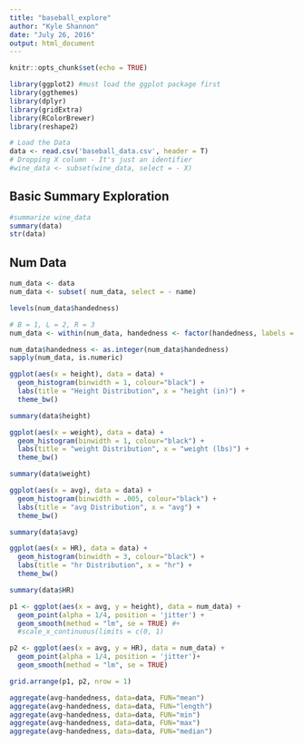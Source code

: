```yaml
---
title: "baseball_explore"
author: "Kyle Shannon"
date: "July 26, 2016"
output: html_document
---
```



```r
knitr::opts_chunk$set(echo = TRUE)
```

```r
library(ggplot2) #must load the ggplot package first
library(ggthemes)
library(dplyr)
library(gridExtra)
library(RColorBrewer)
library(reshape2)
```

```r
# Load the Data
data <- read.csv('baseball_data.csv', header = T)
# Dropping X column - It's just an identifier
#wine_data <- subset(wine_data, select = - X)
```

## Basic Summary Exploration
```r
#summarize wine_data
summary(data)
str(data)
```

## Num Data
```r
num_data <- data
num_data <- subset( num_data, select = - name)

levels(num_data$handedness)

# B = 1, L = 2, R = 3
num_data <- within(num_data, handedness <- factor(handedness, labels = c(0, 1, 2)))

num_data$handedness <- as.integer(num_data$handedness)
sapply(num_data, is.numeric)
```



```r
ggplot(aes(x = height), data = data) +
  geom_histogram(binwidth = 1, colour="black") +
  labs(title = "Height Distribution", x = "height (in)") +
  theme_bw()

summary(data$height)

```


```r
ggplot(aes(x = weight), data = data) +
  geom_histogram(binwidth = 1, colour="black") +
  labs(title = "weight Distribution", x = "weight (lbs)") +
  theme_bw()

summary(data$weight)

```

```r
ggplot(aes(x = avg), data = data) +
  geom_histogram(binwidth = .005, colour="black") +
  labs(title = "avg Distribution", x = "avg") +
  theme_bw()

summary(data$avg)

```

```r
ggplot(aes(x = HR), data = data) +
  geom_histogram(binwidth = 3, colour="black") +
  labs(title = "hr Distribution", x = "hr") +
  theme_bw()

summary(data$HR)
```




```r


p1 <- ggplot(aes(x = avg, y = height), data = num_data) +
  geom_point(alpha = 1/4, position = 'jitter') + 
  geom_smooth(method = "lm", se = TRUE) #+
  #scale_x_continuous(limits = c(0, 1)

p2 <- ggplot(aes(x = avg, y = HR), data = num_data) +
  geom_point(alpha = 1/4, position = 'jitter')+ 
  geom_smooth(method = "lm", se = TRUE)

grid.arrange(p1, p2, nrow = 1)

```



```r

aggregate(avg~handedness, data=data, FUN="mean")
aggregate(avg~handedness, data=data, FUN="length")
aggregate(avg~handedness, data=data, FUN="min")
aggregate(avg~handedness, data=data, FUN="max")
aggregate(avg~handedness, data=data, FUN="median")

```
